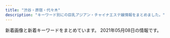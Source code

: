 ```yaml
---
title: "渋谷・原宿・代々木"
description: "キーワード別にの巨乳アジアン・チャイナエステ嬢情報をまとめました。"
---
```


新着画像と新着キーワードをまとめています。
2021年05月08日の情報です。

<DmmAffiliateIns />
<KeywordTable
  shops={
    [
    {
        "img_links": [
            "http://angel.est.cm/photos/sites/23/2018/10/2018100318475591.jpg",
            "http://angel.est.cm/img/r2.jpg",
            "http://angel.est.cm/photos/sites/23/2019/05/2019051010094748.jpg",
            "http://angel.est.cm/img/top.png",
            "http://angel.est.cm/img/r4.jpg",
            "http://angel.est.cm/photos/sites/23/2019/05/2019051010094797.jpg",
            "http://angel.est.cm/photos/sites/23/2019/05/2019051010094757.jpg",
            "http://angel.est.cm/photos/sites/23/2016/08/staff2.jpg",
            "http://angel.est.cm/img/r1.jpg",
            "http://angel.est.cm/photos/sites/23/2019/05/2019051010094759.jpg",
            "http://angel.est.cm/img/footer.png",
            "http://angel.est.cm/photos/sites/23/2019/11/2019110102361631.jpg",
            "http://angel.est.cm/img/r3.jpg"
        ],
        "url": "http://angel.est.cm/",
        "keywords": {
            "86": 6,
            "87": 6,
            "C": 2,
            "88": 2,
            "E": 4,
            "D": 8
        },
        "name": "Angel",
        "station": "JR\u6e0b\u8c37\u99c5\u5bae\u76ca\u5742\u53e3"
    },
    {
        "name": "\u6ce1\u6ce1\u30d5\u30a7\u30a2\u30ea\u30fc",
        "station": "JR\u6e0b\u8c37\u99c5\u897f\u53e3",
        "url": "http://awaawa-fairy.work/",
        "keywords": {
            "87": 5,
            "C": 17,
            "D": 4,
            "E": 2,
            "85": 4,
            "86": 3,
            "F": 1,
            "88": 5
        },
        "img_links": [
            "http://awaawa-fairy.work/img/sta29.png",
            "http://awaawa-fairy.work/img/st17.png",
            "http://awaawa-fairy.work/img/st29.png",
            "http://awaawa-fairy.work/img/sta28.png",
            "http://awaawa-fairy.work/sp/img/sta29.png",
            "http://awaawa-fairy.work/sp/img/sta15.png",
            "http://awaawa-fairy.work/sp/img/t-s.jpg",
            "http://awaawa-fairy.work/sp/img/time.jpg",
            "http://awaawa-fairy.work/img/st22.png",
            "http://awaawa-fairy.work/sp/img/line.jpg",
            "http://awaawa-fairy.work/img/sta22.png",
            "http://awaawa-fairy.work/img/sta17.png",
            "http://awaawa-fairy.work/sp/img/botton.jpg",
            "http://awaawa-fairy.work/sp/img/add.jpg",
            "http://awaawa-fairy.work/img/st28.png",
            "http://awaawa-fairy.work/sp/img/sta22.png",
            "http://awaawa-fairy.work/sp/img/p-15.png",
            "http://awaawa-fairy.work/sp/img/sta28.png",
            "http://awaawa-fairy.work/img/st26.png",
            "http://awaawa-fairy.work/img/sta27.png",
            "http://awaawa-fairy.work/sp/img/t-r.jpg",
            "http://awaawa-fairy.work/img/st017.png",
            "http://awaawa-fairy.work/sp/img/sys.jpg",
            "http://awaawa-fairy.work/img/st4.png",
            "http://awaawa-fairy.work/sp/img/sta27.png",
            "http://awaawa-fairy.work/sp/img/p-26.png",
            "http://awaawa-fairy.work/sp/img/t-t.jpg",
            "http://awaawa-fairy.work/sp/img/mv.jpg",
            "http://awaawa-fairy.work/img/head.png",
            "http://awaawa-fairy.work/sp/img/p-27.png",
            "http://awaawa-fairy.work/sp/img/tel.jpg",
            "http://awaawa-fairy.work/sp/img/pic.jpg",
            "http://awaawa-fairy.work/sp/img/tit.jpg",
            "http://awaawa-fairy.work/sp/img/pc.jpg",
            "http://awaawa-fairy.work/sp/img/sta17.png",
            "http://awaawa-fairy.work/img/st18.png",
            "http://awaawa-fairy.work/img/st15.png",
            "http://awaawa-fairy.work/img/sta26.png",
            "http://awaawa-fairy.work/img/sta15.png",
            "http://awaawa-fairy.work/sp/img/t-o.jpg",
            "http://awaawa-fairy.work/sp/img/sta26.png",
            "http://awaawa-fairy.work/sp/img/sta18.png",
            "http://awaawa-fairy.work/sp/img/p-29.png",
            "http://awaawa-fairy.work/img/nos.png",
            "http://awaawa-fairy.work/sp/img/t-a.jpg",
            "http://awaawa-fairy.work/img/bottom.png",
            "http://awaawa-fairy.work/img/st27.png",
            "http://awaawa-fairy.work/img/sta18.png",
            "http://awaawa-fairy.work/img/mo.png",
            "http://awaawa-fairy.work/sp/img/info.jpg",
            "http://awaawa-fairy.work/img/st018.png"
        ]
    },
    {
        "url": "http://www.aixin.co.jp/",
        "name": "\u30a2\u30a4\u30b7\u30f3",
        "img_links": [
            "http://www.aixin.co.jp/images/staff/ruri2/ruri2.png",
            "http://www.aixin.co.jp/images/costume/1.png",
            "http://www.aixin.co.jp/images/staff/ruru2/ruru2.jpg",
            "http://www.aixin.co.jp/images/staff/mika2/2.png",
            "http://www.aixin.co.jp/images/price/tokusen.jpg",
            "http://www.aixin.co.jp/images/staff/sara/1.jpg",
            "http://www.aixin.co.jp/images/costume/7.png",
            "http://www.aixin.co.jp/images/top_pic/top2.jpg",
            "http://www.aixin.co.jp/images/staff/ruru2/2.jpg",
            "http://www.aixin.co.jp/images/staff/chiemi/1.jpg",
            "http://www.aixin.co.jp/images/wanted/wanted.png",
            "http://www.aixin.co.jp/images/staff/miya/1.jpg",
            "http://www.aixin.co.jp/images/price/aroma.jpg",
            "http://www.aixin.co.jp/images/staff/yui2/yui2.png",
            "http://www.aixin.co.jp/images/staff/koko/koko.png",
            "http://www.aixin.co.jp/images/staff/akane/akane.png",
            "http://www.aixin.co.jp/images/staff/yuzu/yuzu.jpg",
            "http://www.aixin.co.jp/images/staff/ayaka/1.jpg",
            "http://www.aixin.co.jp/images/staff/mimi2/mimi2.png",
            "http://www.aixin.co.jp/images/price/hirou.jpg",
            "http://www.aixin.co.jp/images/costume/4.png",
            "http://www.aixin.co.jp/images/costume/6.png",
            "http://www.aixin.co.jp/images/staff/miki/miki.jpg",
            "http://www.aixin.co.jp/images/staff/miya/miya.jpg",
            "http://www.aixin.co.jp/images/staff/miki/2.jpg",
            "http://www.aixin.co.jp/images/staff/mika2/mika2.png",
            "http://www.aixin.co.jp/images/price/long.jpg",
            "http://www.aixin.co.jp/images/staff/mirai/mirai.png",
            "http://www.aixin.co.jp/images/staff/ran/ran.png",
            "http://www.aixin.co.jp/images/staff/aki/aki.png",
            "http://www.aixin.co.jp/images/staff/sara/sara.jpg",
            "http://www.aixin.co.jp/images/staff/haruka2/haruka2.png",
            "http://www.aixin.co.jp/images/staff/rara/rara.png",
            "http://www.aixin.co.jp/images/staff/yuzu/2.jpg",
            "http://www.aixin.co.jp/images/staff/mika2/1.png",
            "http://www.aixin.co.jp/images/top/top.jpg",
            "http://www.aixin.co.jp/images/costume/3.png",
            "http://www.aixin.co.jp/images/staff/eri/eri.png",
            "http://www.aixin.co.jp/images/staff/ayaka/ayaka.jpg",
            "http://www.aixin.co.jp/images/staff/miharu/miharu.png",
            "http://www.aixin.co.jp/images/map/google.png",
            "http://www.aixin.co.jp/images/staff/chiemi/chiemi.jpg",
            "http://www.aixin.co.jp/images/costume/2.png"
        ],
        "station": "JR\u6e0b\u8c37\u99c5",
        "keywords": {}
    },
    {
        "url": "http://www.sarara-es.xyz",
        "img_links": [
            "http://www.sarara-es.xyz/images/shop/shop03.jpg",
            "http://www.sarara-es.xyz/images/r4.jpg",
            "http://www.sarara-es.xyz/images/s_staff.png",
            "http://www.sarara-es.xyz/files/006.jpg",
            "http://www.sarara-es.xyz/images/face.png",
            "http://www.sarara-es.xyz/files/002.jpg",
            "http://www.sarara-es.xyz/files/004.jpg",
            "http://www.sarara-es.xyz/images/end.png",
            "http://www.sarara-es.xyz/images/r2.jpg",
            "http://www.sarara-es.xyz/images/shop/shop02.jpg",
            "http://www.sarara-es.xyz/images/bj2.jpg",
            "http://www.sarara-es.xyz/images/pick.png",
            "http://www.sarara-es.xyz/images/r1.jpg",
            "http://www.sarara-es.xyz/images/top.png",
            "http://www.sarara-es.xyz/files/001.jpg",
            "http://www.sarara-es.xyz/images/r5.jpg",
            "http://www.sarara-es.xyz/files/003.jpg",
            "http://www.sarara-es.xyz/images/shop/shop01.jpg",
            "http://www.sarara-es.xyz/images/news.png",
            "http://www.sarara-es.xyz/images/s_link.png",
            "http://www.sarara-es.xyz/images/shop/shop04.jpg",
            "http://www.sarara-es.xyz/files/005.jpg"
        ],
        "name": "Honey",
        "keywords": {
            "85": 3,
            "D": 3,
            "C": 3,
            "86": 2,
            "87": 1
        },
        "station": "JR\u6e0b\u8c37\u99c5\u30cf\u30c1\u516c\u53e3"
    },
    {
        "keywords": {},
        "img_links": [
            "http://www.kaede-es.club/images/index-tiba_09.jpg",
            "http://www.kaede-es.club/images/shop/DSC_0998-199x300.jpg",
            "http://www.kaede-es.club/images/staff/mimi.jpg",
            "http://www.kaede-es.club/images/staff/miki.jpg",
            "http://www.kaede-es.club/psd/off2-1.jpg",
            "http://www.kaede-es.club/images/staff/4/sati.jpg",
            "http://www.kaede-es.club/images/index-tiba_10.jpg",
            "http://www.kaede-es.club/images/t-off-ico.jpg",
            "http://www.kaede-es.club/images/index-tiba_13.jpg",
            "http://www.kaede-es.club/images/staff/2/momo.jpg",
            "http://www.kaede-es.club/css/2.jpeg",
            "http://www.kaede-es.club/images/nav/nav-job.jpg",
            "http://www.kaede-es.club/psd/off32.jpg",
            "http://www.kaede-es.club/images/staff/6.jpg",
            "http://www.kaede-es.club/images/staff/neinei2.jpg",
            "http://www.kaede-es.club/images/staff/4/yuyu2.jpg",
            "http://www.kaede-es.club/images/staff/2/7.jpg",
            "http://www.kaede-es.club/images/nav/nav-staff.jpg",
            "http://www.kaede-es.club/images/shop/DSC_0086-300x199.jpg",
            "http://www.kaede-es.club/images/shop/DSC_0087-221x300.jpg",
            "http://www.kaede-es.club/images/index-tiba_02.jpg",
            "http://www.kaede-es.club/images/staff/2/hana.jpg",
            "http://www.kaede-es.club/images/index-tiba_04.jpg",
            "http://www.kaede-es.club/images/nav/nav-sys.jpg",
            "http://www.kaede-es.club/images/staff/2/riri.jpg"
        ],
        "name": "\u6953",
        "station": "JR\u4ee3\u3005\u6728\u99c5",
        "url": "http://www.kaede-es.club/"
    },
    {
        "name": "\u9ec4\u91d1\u6d77\u5cb8",
        "img_links": [
            "http://www.ogon.work/staff/yuki2.jpg",
            "http://www.ogon.work/staff/ai3.jpg",
            "http://www.ogon.work/staff/aya2.jpg",
            "http://www.ogon.work/staff/momo1.jpg",
            "http://www.ogon.work/staff/yuki1.jpg",
            "http://www.ogon.work/img/bana02.jpg",
            "http://www.ogon.work/img/contentsbottom.png",
            "http://www.ogon.work/staff/ai2.jpg",
            "http://www.ogon.work/staff/ayumi1.jpg",
            "http://www.ogon.work/img/bana03.jpg",
            "http://www.ogon.work/staff/aya3.jpg",
            "http://www.ogon.work/img/s/s_qa.png",
            "http://www.ogon.work/staff/hana1.jpg",
            "http://www.ogon.work/img/interior.jpg",
            "http://www.ogon.work/staff/ai1.jpg",
            "http://www.ogon.work/staff/aya1.jpg",
            "http://www.ogon.work/staff/ayumi3.jpg",
            "http://www.ogon.work/img/icon/new.jpg",
            "http://www.ogon.work/staff/ayumi2.jpg"
        ],
        "station": "JR\u6e0b\u8c37\u99c5\u30cf\u30c1\u516c\u53e3",
        "keywords": {
            "86": 12,
            "D": 16,
            "84": 54,
            "E": 7,
            "C": 60,
            "87": 13
        },
        "url": "http://www.ogon.work/"
    },
    {
        "station": "JR\u6e0b\u8c37\u99c5\u6771\u53e3",
        "img_links": [
            "http://kokoronosato.tyo.cm/images/themes/pink/s_pickup.png",
            "http://kokoronosato.tyo.cm/link/massage-de_88_31.jpg",
            "http://kokoronosato.tyo.cm/photos/sites/15/2020/08/2020082203135850.jpg",
            "http://kokoronosato.tyo.cm/link/8831.jpg",
            "http://kokoronosato.tyo.cm/images/room1.jpg",
            "http://kokoronosato.tyo.cm/link/walker88.jpg",
            "http://kokoronosato.tyo.cm/images/themes/pink/s_newface.png",
            "http://kokoronosato.tyo.cm/link/88x31b.jpg",
            "http://kokoronosato.tyo.cm/images/themes/pink/line.png",
            "http://kokoronosato.tyo.cm/link/esthelove88-31.jpg",
            "http://kokoronosato.tyo.cm/photos/sites/15/2020/08/2020082205444661.jpg",
            "http://kokoronosato.tyo.cm/link/e0016.jpg",
            "http://menlog.net/link/menlog8831.jpg",
            "http://kokoronosato.tyo.cm/images/room4.jpg",
            "http://kokoronosato.tyo.cm/photos/sites/15/2019/07/2019072809450776.jpg",
            "http://kokoronosato.tyo.cm/photos/sites/15/2019/07/2019072809470568.jpg",
            "http://kokoronosato.tyo.cm/images/themes/pink/s_ranking.png",
            "http://kokoronosato.tyo.cm/images/themes/pink/s_news.png",
            "http://kokoronosato.tyo.cm/images/themes/pink/s_link.png",
            "http://kokoronosato.tyo.cm/images/themes/pink/s_staff.png",
            "http://kokoronosato.tyo.cm/photos/sites/15/2020/08/2020082205443766.jpg",
            "http://kokoronosato.tyo.cm/photos/sites/15/2020/08/2020082203150030.jpg",
            "http://kokoronosato.tyo.cm/images/room2.jpg",
            "http://kokoronosato.tyo.cm/photos/sites/15/2019/07/2019072809465934.jpg",
            "http://kokoronosato.tyo.cm/images/themes/pink/mobile.jpg",
            "http://kokoronosato.tyo.cm/images/themes/pink/no2.png",
            "http://kokoronosato.tyo.cm/images/room3.jpg",
            "http://kokoronosato.tyo.cm/photos/sites/15/2020/08/2020082205444313.jpg",
            "http://kokoronosato.tyo.cm/photos/sites/15/2019/07/2019072809445954.jpg",
            "http://kokoronosato.tyo.cm/images/themes/pink/no1.png",
            "http://kokoronosato.tyo.cm/images/themes/pink/r3.jpg"
        ],
        "keywords": {
            "D": 24,
            "85": 4,
            "86": 12,
            "C": 19,
            "87": 8,
            "83": 4
        },
        "url": "http://kokoronosato.tyo.cm/",
        "name": "\u68ee\u306e\u9999"
    },
    {
        "img_links": [
            "http://www.e-god.work/images/line.png",
            "http://www.e-god.work/images/4.jpg",
            "http://www.e-god.work/img/yuki1.jpg",
            "http://www.e-god.work/images/mobile.jpg",
            "http://www.e-god.work/images/tel.jpg",
            "http://www.e-god.work/images/info.jpg",
            "http://www.e-god.work/img/koko2.jpg",
            "http://www.e-god.work/images/sys2.jpg",
            "http://www.e-god.work/images/staff_t.jpg",
            "http://www.e-god.work/images/head.jpg",
            "http://www.e-god.work/images/sys1.jpg",
            "http://www.e-god.work/images/1.jpg",
            "http://www.e-god.work/img/eri1.jpg",
            "http://www.e-god.work/images/ais.jpg",
            "http://www.e-god.work/images/int1.jpg",
            "http://www.e-god.work/img/koko1.jpg",
            "http://www.e-god.work/images/2.jpg",
            "http://www.e-god.work/images/int2.jpg",
            "http://www.e-god.work/img/zb.jpg",
            "http://www.e-god.work/images/news.jpg",
            "http://www.e-god.work/images/interior_t.jpg"
        ],
        "keywords": {},
        "name": "\u30b9\u30ef\u30f3",
        "station": "JR\u6e0b\u8c37\u99c5\u30cf\u30c1\u516c\u53e3",
        "url": "http://www.e-god.work/"
    }
]
}
/>
<DmmAffiliateScript />
